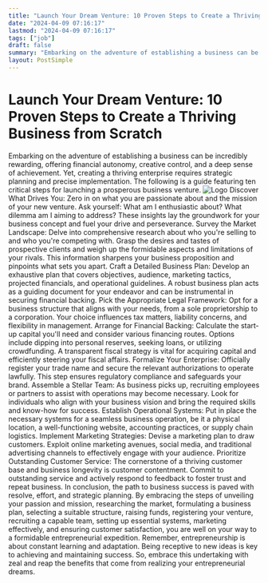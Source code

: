 ```yaml
---
title: "Launch Your Dream Venture: 10 Proven Steps to Create a Thriving Business from Scratch"
date: "2024-04-09 07:16:17"
lastmod: "2024-04-09 07:16:17"
tags: ["job"]
draft: false
summary: "Embarking on the adventure of establishing a business can be incredibly rewarding, offering financial autonomy, creative control, and a deep sense of achievement. Yet, creating a thriving enterprise requires strategic planning and precise implementation. The following is a guide featuring ten critical steps for launching a prosperous business venture."
layout: PostSimple
---
```

# Launch Your Dream Venture: 10 Proven Steps to Create a Thriving Business from Scratch
Embarking on the adventure of establishing a business can be incredibly rewarding, offering financial autonomy, creative control, and a deep sense of achievement. Yet, creating a thriving enterprise requires strategic planning and precise implementation. The following is a guide featuring ten critical steps for launching a prosperous business venture.
<img alt="Logo" class="lazyImg" data-src="https://cdn.seniorsselection.com/src_image/ef5940c4985f48e19be95fbbad6d352d.webp" src="/statics/image/loading.webp"/>
Discover What Drives You:
Zero in on what you are passionate about and the mission of your new venture. Ask yourself: What am I enthusiastic about? What dilemma am I aiming to address? These insights lay the groundwork for your business concept and fuel your drive and perseverance.
Survey the Market Landscape:
Delve into comprehensive research about who you're selling to and who you're competing with. Grasp the desires and tastes of prospective clients and weigh up the formidable aspects and limitations of your rivals. This information sharpens your business proposition and pinpoints what sets you apart.
Craft a Detailed Business Plan:
Develop an exhaustive plan that covers objectives, audience, marketing tactics, projected financials, and operational guidelines. A robust business plan acts as a guiding document for your endeavor and can be instrumental in securing financial backing.
Pick the Appropriate Legal Framework:
Opt for a business structure that aligns with your needs, from a sole proprietorship to a corporation. Your choice influences tax matters, liability concerns, and flexibility in management.
Arrange for Financial Backing:
Calculate the start-up capital you'll need and consider various financing routes. Options include dipping into personal reserves, seeking loans, or utilizing crowdfunding. A transparent fiscal strategy is vital for acquiring capital and efficiently steering your fiscal affairs.
Formalize Your Enterprise:
Officially register your trade name and secure the relevant authorizations to operate lawfully. This step ensures regulatory compliance and safeguards your brand.
Assemble a Stellar Team:
As business picks up, recruiting employees or partners to assist with operations may become necessary. Look for individuals who align with your business vision and bring the required skills and know-how for success.
Establish Operational Systems:
Put in place the necessary systems for a seamless business operation, be it a physical location, a well-functioning website, accounting practices, or supply chain logistics.
Implement Marketing Strategies:
Devise a marketing plan to draw customers. Exploit online marketing avenues, social media, and traditional advertising channels to effectively engage with your audience.
Prioritize Outstanding Customer Service:
The cornerstone of a thriving customer base and business longevity is customer contentment. Commit to outstanding service and actively respond to feedback to foster trust and repeat business.
In conclusion, the path to business success is paved with resolve, effort, and strategic planning. By embracing the steps of unveiling your passion and mission, researching the market, formulating a business plan, selecting a suitable structure, raising funds, registering your venture, recruiting a capable team, setting up essential systems, marketing effectively, and ensuring customer satisfaction, you are well on your way to a formidable entrepreneurial expedition. Remember, entrepreneurship is about constant learning and adaptation. Being receptive to new ideas is key to achieving and maintaining success. So, embrace this undertaking with zeal and reap the benefits that come from realizing your entrepreneurial dreams.
        